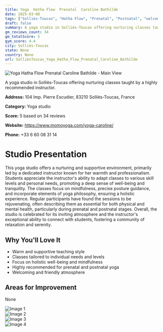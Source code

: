 ```yaml
---
title: Yoga  Hatha Flow  Prenatal  Caroline Bathilde
date: 2025-03-08
tags: ["Solliès-Toucas", "Hatha Flow", "Prenatal", "Postnatal", "welcoming", "supportive", "Solliès-Toucas"]  
draft: false
summary: A yoga studio in Solliès-Toucas offering nurturing classes taught by a highly recommended instructor.
gm_reviews_count: 34
gm_totalScore: 5
gym_score: 4.4
city: Solliès-Toucas
state: None
country: None
url: SollièsToucas_Yoga_Hatha_Flow_Prenatal_Caroline_Bathilde
---
```


<div className="aspect-[16/9] relative my-8">
  <img 
    src="https://lh5.googleusercontent.com/p/AF1QipOotlvPCMji--sjFoKy5YNOZL2SG3rd_mBSzt1C=w1920-h1080-k-no"
    alt="Yoga  Hatha Flow  Prenatal  Caroline Bathilde - Main View"
    className="object-cover absolute inset-0 w-full h-full rounded-lg"
  />
</div>

A yoga studio in Solliès-Toucas offering nurturing classes taught by a highly recommended instructor.

**Address:** 104 Imp. Pierre Escudier, 83210 Solliès-Toucas, France

**Category:** Yoga studio

**Score:** 5 based on 34 reviews

**Website:** https://www.momoyoga.com/yoga-caroline/

**Phone:** +33 6 60 08 31 14

# Studio Presentation

This yoga studio offers a nurturing and supportive environment, primarily led by a dedicated instructor known for her warmth and professionalism. Students appreciate the instructor's ability to adapt classes to various skill levels and personal needs, promoting a deep sense of well-being and tranquility. The classes focus on mindfulness, precise posture guidance, and incorporate elements of yoga philosophy, ensuring a holistic experience. Regular participants have found the sessions to be rejuvenating, often describing them as essential for both physical and mental health, particularly during prenatal and postnatal stages. Overall, the studio is celebrated for its inviting atmosphere and the instructor's exceptional ability to connect with students, fostering a community of relaxation and serenity.

## Why You'll Love It

- Warm and supportive teaching style
- Classes tailored to individual needs and levels
- Focus on holistic well-being and mindfulness
- Highly recommended for prenatal and postnatal yoga
- Welcoming and friendly atmosphere

## Areas for Improvement

None

<div className="grid grid-cols-1 xl:grid-cols-2 gap-4 my-8">
<div className="aspect-[4/3] relative"><img src="https://lh5.googleusercontent.com/p/AF1QipMQTjNO2iOyVv8qepAvONXIF0_loMnYAT9SP4B-=w1920-h1080-k-no" alt="Image 1" className="object-cover absolute inset-0 w-full h-full rounded-lg" /></div>
<div className="aspect-[4/3] relative"><img src="https://lh5.googleusercontent.com/p/AF1QipNfXbT_CINDHor_a58ffl3Bjq2kpLbGaZ5OWRxA=w1920-h1080-k-no" alt="Image 2" className="object-cover absolute inset-0 w-full h-full rounded-lg" /></div>
<div className="aspect-[4/3] relative"><img src="https://lh5.googleusercontent.com/p/AF1QipMuafRoRSvtUgYfUJp47n3nXpEICguRwZCqJFSj=w1920-h1080-k-no" alt="Image 3" className="object-cover absolute inset-0 w-full h-full rounded-lg" /></div>
<div className="aspect-[4/3] relative"><img src="https://lh5.googleusercontent.com/p/AF1QipMDNvf8s8xTAxsD3C_RxH-rDDLMJkbJtPFKCr5W=w1920-h1080-k-no" alt="Image 4" className="object-cover absolute inset-0 w-full h-full rounded-lg" /></div>
</div>